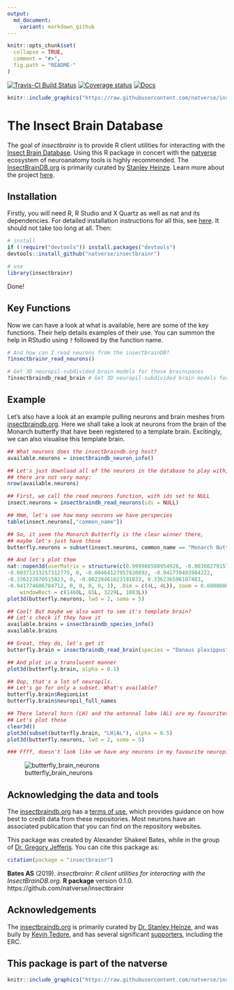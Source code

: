 ```yaml
---
output:
  md_document:
    variant: markdown_github
---
```

<!-- README.md is generated from README.Rmd. Please edit that file -->

```r
knitr::opts_chunk$set(
  collapse = TRUE,
  comment = "#>",
  fig.path = "README-"
)
```
[![Travis-CI Build Status](https://api.travis-ci.org/natverse/insectbrainr.svg?branch=master)](https://travis-ci.org/natverse/insectbrainr)
[![Coverage status](https://codecov.io/gh/natverse/insectbrainr/branch/master/graph/badge.svg)](https://codecov.io/github/natverse/insectbrainr?branch=master)
[![Docs](https://img.shields.io/badge/docs-100%25-brightgreen.svg)](http://jefferislab.github.io/insectbrainr/reference/)

```r
knitr::include_graphics("https://raw.githubusercontent.com/natverse/insectbrainr/master/inst/images/hex-insectbrainr.png")
```

# The Insect Brain Database

The goal of *insectbrainr* is to provide R client utilities for interacting with the [Insect Brain Database](https://insectbraindb.org/app/). Using this R package in concert with the [natverse](https://github.com/natverse/natverse) ecosystem of neuroanatomy tools is highly recommended. The [InsectBrainDB.org](https://insectbraindb.org/app/) is primarily curated by [Stanley Heinze](https://www.biology.lu.se/stanley-heinze). Learn more about the project [here](https://insectbraindb.org/app/about).

## Installation

Firstly, you will need R, R Studio and X Quartz as well as nat and its dependencies. For detailed installation instructions for all this, see [here](https://jefferis.github.io/nat/articles/Installation.html). It should not take too long at all. Then:

```r
# install
if (!require("devtools")) install.packages("devtools")
devtools::install_github("natverse/insectbrainr")

# use 
library(insectbrainr)
```

Done!

## Key Functions

Now we can have a look at what is available, here are some of the key functions. Their help details examples of their use. You can summon the help in RStudio using `?` followed by the function name.

```r
# And how can I read neurons from the insectbrainDB?
?insectbrainr_read_neurons()

# Get 3D neuropil-subdivided brain models for those brainspaces
?insectbraindb_read_brain # Get 3D neuropil-subdivided brain models for those brainspaces
```

## Example

Let's also have a look at an example pulling neurons and brain meshes from [insectbraindb.org](https://insectbraindb.org/app/). Here we shall take a look at neurons from the brain of the Monarch butterlfy that have been registered to a template brain. Excitingly, we can also visualise this template brain.  

```r
## What neurons does the insectbraindb.org host?
available.neurons = insectbraindb_neuron_info()

## Let's just download all of the neurons in the database to play with,
## there are not very many:
nrow(available.neurons)

## First, we call the read neurons function, with ids set to NULL
insect.neurons = insectbraindb_read_neurons(ids = NULL)

## Hmm, let's see how many neurons we have perspecies
table(insect.neurons[,"common_name"])

## So, it seem the Monarch Butterfly is the clear winner there, 
## maybe let's just have those
butterfly.neurons = subset(insect.neurons, common_name == "Monarch Butterfly")

## And let's plot them
nat::nopen3d(userMatrix = structure(c(0.999986588954926, -0.00360279157757759, 
-0.00371213257312775, 0, -0.00464127957820892, -0.941770493984222, 
-0.336223870515823, 0, -0.00228461623191833, 0.336236596107483, 
-0.941774606704712, 0, 0, 0, 0, 1), .Dim = c(4L, 4L)), zoom = 0.600000023841858, 
    windowRect = c(1460L, 65L, 3229L, 1083L))
plot3d(butterfly.neurons, lwd = 2, soma = 5)

## Cool! But maybe we also want to see it's template brain? 
## Let's check if they have it
available.brains = insectbraindb_species_info()
available.brains

## Great, they do, let's get it
butterfly.brain = insectbraindb_read_brain(species = "Danaus plexippus")

## And plot in a translucent manner
plot3d(butterfly.brain, alpha = 0.1)

## Oop, that's a lot of neuropils. 
## Let's go for only a subset. What's available?
butterfly.brain$RegionList
butterfly.brain$neuropil_full_names

## There lateral horn (LH) and the antennal lobe (AL) are my favourites.
## Let's plot those
clear3d()
plot3d(subset(butterfly.brain, "LH|AL"), alpha = 0.5)
plot3d(butterfly.neurons, lwd = 2, soma = 5)

### Ffff, doesn't look like we have any neurons in my favourite neuropils :(
```

![butterfly_brain_neurons](https://raw.githubusercontent.com/natverse/insectbrainr/master/inst/images/butterfly_brain_neurons.png)

## Acknowledging the data and tools

The [insectbraindb.org](https://insectbraindb.org/) has a [terms of use](https://insectbraindb.org/app/terms), which provides guidance on how best to credit data from these repositories. Most neurons have an associated publication that you can find on the repository websites.

This package was created by Alexander Shakeel Bates, while in the group of [Dr. Gregory Jefferis](https://en.wikipedia.org/wiki/Gregory_Jefferis). You can cite this package as:

```r
citation(package = "insectbrainr")
```

**Bates AS** (2019). *insectbrainr: R client utilities for interacting with the InsectBrainDB.org.* **R package** version 0.1.0. https://github.com/natverse/insectbrainr

## Acknowledgements

The [insectbraindb.org](https://insectbraindb.org/app/) is primarily curated by [Dr. Stanley Heinze](https://www.biology.lu.se/stanley-heinze), and was buily by [Kevin Tedore](https://tedore.com/), and has several significant [supporters](https://insectbraindb.org/app/), including the ERC.

## This package is part of the natverse

```r
knitr::include_graphics("https://raw.githubusercontent.com/natverse/insectbrainr/master/inst/images/hex-natverse_logo.png")
```

